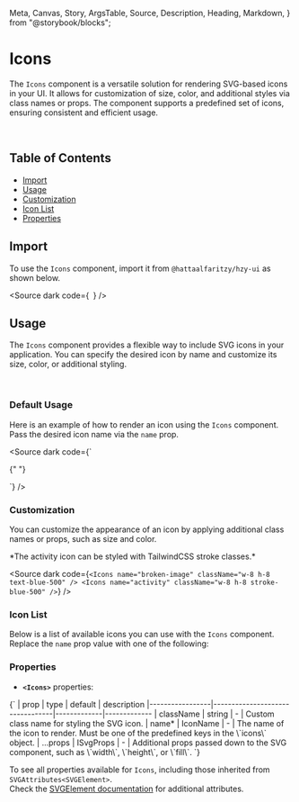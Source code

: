   Meta,
  Canvas,
  Story,
  ArgsTable,
  Source,
  Description,
  Heading,
  Markdown,
} from "@storybook/blocks";

<Meta title="Icons docs" of={IconStories} />

# Icons

The `Icons` component is a versatile solution for rendering SVG-based icons in your UI. It allows for customization of size, color, and additional styles via class names or props. The component supports a predefined set of icons, ensuring consistent and efficient usage.

<br />

## Table of Contents

- [Import](#import)
- [Usage](#usage)
- [Customization](#customization)
- [Icon List](#icon-list)
- [Properties](#properties)

## Import

To use the `Icons` component, import it from `@hattaalfaritzy/hzy-ui` as shown below.

<Source
  dark
  code={`
`}
/>

## Usage

The `Icons` component provides a flexible way to include SVG icons in your application. You can specify the desired icon by name and customize its size, color, or additional styling.

<br />

### Default Usage

Here is an example of how to render an icon using the `Icons` component. Pass the desired icon name via the `name` prop.

<div class="custom-canvas full">
  <Story of={IconStories.IconDefault} />
</div>

<Source dark code={`

{" "}

<Icons name="activity" />
`} />

### Customization

You can customize the appearance of an icon by applying additional class names or props, such as size and color. <br />

<span className="important-message">
  *The activity icon can be styled with TailwindCSS stroke classes.*
</span>

<div class="custom-canvas full">
  <Story of={IconStories.IconCustomized} />
</div>

<Source
  dark
  code={`
<Icons name="broken-image" className="w-8 h-8 text-blue-500" />
<Icons name="activity" className="w-8 h-8 stroke-blue-500" />
`}
/>

### Icon List

Below is a list of available icons you can use with the `Icons` component. Replace the `name` prop value with one of the following:

<div class="custom-canvas full no-padding">
  <Story of={IconStories.IconLists} />
</div>

### Properties

- **`<Icons>`** properties:

<Markdown>
  {` 
| prop            | type                            | default     | description 
|-----------------|---------------------------------|-------------|-------------
| className       | string                          | -           | Custom class name for styling the SVG icon.
| name*           | IconName                        | -           | The name of the icon to render. Must be one of the predefined keys in the \`icons\` object.
| ...props        | ISvgProps                       | -           | Additional props passed down to the SVG component, such as \`width\`, \`height\`, or \`fill\`.
`}
</Markdown>

To see all properties available for `Icons`, including those inherited from `SVGAttributes<SVGElement>`.<br />
Check the [SVGElement documentation](https://developer.mozilla.org/en-US/docs/Web/SVG/Element) for additional attributes.
